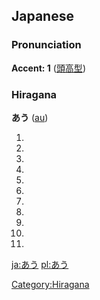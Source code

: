 ==Japanese==                           
===Pronunciation===

'''Accent: 1''' ([[頭高型]])

===Hiragana===
[[Category:Hiragana]]
'''あう''' ([[au]])
# {{japdef|会う|to [[meet]]}}
# {{japdef|合う|to [[match]] with, to be [[proper]]}}
# {{japdef|遭う|to [[meet]] with (misfortune)}}
# {{japdef|遇う|to [[meet]] with (misfortune)}}
# {{japdef|逢う|to [[meet]] with (drama or pathos)}}
# {{japdef|逅う|to [[meet]] with (unexpectedly)}}
# {{japdef|邂う|to [[meet]] with (unexpectedly)}}
# {{japdef|翕う|to [[meet]] with (very rare kanji usage)}}
# {{japdef|覯う|to [[meet]] with (very rare kanji usage)}}
# {{japdef|覿う|to [[meet]] with (very rare kanji usage)}}
# {{japdef|遘う|to [[meet]] with (very rare kanji usage)}}


[[ja:あう]]
[[pl:あう]]
